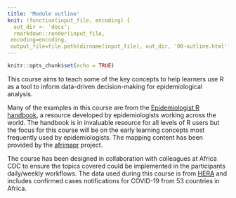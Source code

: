 ```yaml
---
title: 'Module outline'
knit: (function(input_file, encoding) {
  out_dir <- 'docs';
  rmarkdown::render(input_file,
 encoding=encoding,
 output_file=file.path(dirname(input_file), out_dir, '00-outline.html'))})
---
```


```r
knitr::opts_chunk$set(echo = TRUE)
```

This course aims to teach some of the key concepts to help learners use R as a tool to inform data-driven decision-making for epidemiological analysis.

Many of the examples in this course are from the [Epidemiologist R handbook](https://epirhandbook.com/index.html), a resource developed by epidemiologists working across the world. The handbook is in invaluable resource for all levels of R users but the focus for this course will be on the early learning concepts most frequently used by epidemiologists. The mapping content has been provided by the [afrimapr](https://afrimapr.github.io/afrimapr.website/) project.

The course has been designed in collaboration with colleagues at Africa CDC to ensure the
topics covered could be implemented in the participants daily/weekly workflows. The data used during this course is from [HERA](https://hera-ngo.org/) and includes confirmed cases notifications for COVID-19 from 53 countries in Africa.
